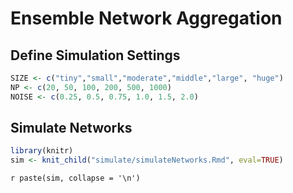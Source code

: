 # Ensemble Network Aggregation

## Define Simulation Settings

```r
SIZE <- c("tiny","small","moderate","middle","large", "huge")
NP <- c(20, 50, 100, 200, 500, 1000)
NOISE <- c(0.25, 0.5, 0.75, 1.0, 1.5, 2.0) 
```

## Simulate Networks

```r
library(knitr)
sim <- knit_child("simulate/simulateNetworks.Rmd", eval=TRUE)
```

`r paste(sim, collapse = '\n')`